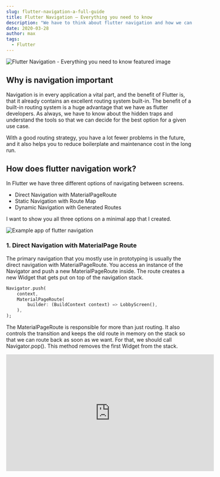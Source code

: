 ```yaml
---
slug: flutter-navigation-a-full-guide
title: Flutter Navigation – Everything you need to know
description: "We have to think about flutter navigation and how we can optimize the work with our navigation route pattern. Today I show you how you can manage your routes easy and how you can navigate in the first place."
date: 2020-03-28
author: max
tags:
  - Flutter
---
```


![Flutter Navigation - Everything you need to know featured image](./navigation.webp)

## Why is navigation important

Navigation is in every application a vital part, and the benefit of Flutter is, that it already contains an excellent routing system built-in. The benefit of a built-in routing system is a huge advantage that we have as flutter developers. As always, we have to know about the hidden traps and understand the tools so that we can decide for the best option for a given use case.

With a good routing strategy, you have a lot fewer problems in the future, and it also helps you to reduce boilerplate and maintenance cost in the long run.

## How does flutter navigation work?
In Flutter we have three different options of navigating between screens.

- Direct Navigation with MaterialPageRoute
- Static Navigation with Route Map
- Dynamic Navigation with Generated Routes

I want to show you all three options on a minimal app that I created.

<div style={{
    width: "50%",
    height: 0,
    paddingBottom: "80%",
    position: "relative",
    margin: "0 auto",
    boxShadow: "3px 3px 11px 0px rgba(0,0,0,0.75)"
}}>
    <img src="./navigation_example_app.gif" alt="Example app of flutter navigation"/>
</div>

### 1. Direct Navigation with MaterialPage Route
The primary navigation that you mostly use in prototyping is usually the direct navigation with MaterialPageRoute. You access an instance of the Navigator and push a new MaterialPageRoute inside. The route creates a new Widget that gets put on top of the navigation stack.

```dart
Navigator.push(
    context,
    MaterialPageRoute(
        builder: (BuildContext context) => LobbyScreen(),
    ),
);
```

The MaterialPageRoute is responsible for more than just routing. It also controls the transition and keeps the old route in memory on the stack so that we can route back as soon as we want. For that, we should call Navigator.pop(). This method removes the first Widget from the stack.

<div style={{display: "flex", justifyContent: "center"}}>
    <iframe width="560" height="315" src="https://www.youtube.com/embed/danibj8Vjh4" title="YouTube video player"
            frameBorder="0"
            allow="accelerometer; autoplay; clipboard-write; encrypted-media; gyroscope; picture-in-picture"
            allowFullScreen/>
</div>

## 2. Static Navigation with Route Map
The second option that we have is the route map, and this is the preferred way if you use a state management tool like, Provider or BloC pattern. You have the option to create a Map with String keys that identifies different WidgetBuilder Methods and take care of the navigation.
```dart
return MaterialApp(
  title: 'Flutter Demo',
  theme: ThemeData.light(),
  initialRoute: LoginScreen.route,
  routes: {
    LobbyScreen.route: (context) => LobbyScreen(),
    LoginScreen.route: (context) => LoginScreen(),
    GameScreen.route: (context) => GameScreen(),
  },
);
```

The `LobbyScreen.route`, `LoginScreen.route` and `GameScreen.route` are just the static const String representation of the name of this route. Now you can execute the pushNamed against the Navigator to push the new route on top of the stack.

```dart
Navigator.pushNamed(context, LobbyScreen.route);
```

The static “route” is a variable that contains a string that identifies the route to the specific Widgets. Be mindful that if one of your ways contains a slash as a prefix, you have to provide at least one path with a pure “/”. “/” is your primary way. The Widget Builder function, that the map represents for the different routes, getting used to create a MaterialPageRoute inside of the Flutter Framework to navigate to the different Views.

The only disadvantage is that you cannot pass a value inside of a route. The dynamic navigation will handle the possibility to pass arguments to the route.

<div style={{display: "flex", justifyContent: "center"}}>
    <iframe width="560" height="315" src="https://www.youtube.com/embed/aIybkG2tJ_8" title="YouTube video player"
            frameBorder="0"
            allow="accelerometer; autoplay; clipboard-write; encrypted-media; gyroscope; picture-in-picture"
            allowFullScreen/>
</div>

## 3. Dynamic Navigation with onGeneratedRoute
The third option that I would like to add is the option to create an onGeneratedRoute. The onGeneratedRoute has the advantage that you can create routes and access the passed through arguments.

```dart
onGenerateRoute: (settings) {
switch (settings.name) {
  case LoginScreen.route:
    return MaterialPageRoute(builder: (_) => LoginScreen());
    break;
  case LobbyScreen.route:
    return MaterialPageRoute(builder: (_) => LobbyScreen());
    break;
  case GameScreen.route:
    return MaterialPageRoute(builder: (_) => GameScreen());
    break;
  default:
    return MaterialPageRoute(builder: (_) => LoginScreen());
}
}
```

The initial route takes still the responsibility to add the correct route to the stack. The benefit is now, if we call pushNamed, we can use the value of the argument and pass more information into the route. We can initialize the Widget with additional information. So if we push, for example from the Login Screen to the Lobby Screen, we can pass some arguments into the pushNamed method.

```dart
onPressed: () {
  Navigator.pushNamed(
    context,
    LobbyScreen.route,
    arguments: {"user-msg": "Thank you for reading!"},
    );
}
```

As you can see, the push namedMethod takes a parameter called “arguments” which is anything (Object). In our case, we pass a map down that contains a user message.

If we change now the onGeneratedRoute that it accepts the argument and passes it down to the LobbyScreen, we pass information into another route with this solution.

> Disadvantage of this solution is that you will lose all types here, so you have to type-check against it later on.

```dart
onGenerateRoute: (settings) {
    switch (settings.name) {
      case LoginScreen.route:
        return MaterialPageRoute(builder: (_) => LoginScreen());
        break;
      case LobbyScreen.route:
        return MaterialPageRoute(builder: (_) =>
            LobbyScreen(
                settings.arguments
            ));
        break;
      case GameScreen.route:
        return MaterialPageRoute(builder: (_) => GameScreen());
        break;
      default:
        return MaterialPageRoute(builder: (_) => LoginScreen());
    }
  },
```

```dart
class LobbyScreen extends StatelessWidget {
  static const String route = "lobby-new";
  final Map<String, String> arguments;

  LobbyScreen(this.arguments);

  @override
  Widget build(BuildContext context) {
    ...
    Text(
      arguments["user-msg"],
      style: GoogleFonts.sawarabiGothic(fontSize: 34.0),
      textAlign: TextAlign.center,
    )
    ...
  }
}
```

## Packages you should be aware of
Of course, this is the build-in options for routing and navigation, and there are loads of fabulous packages that could help you optimize your code even further. Some packages that I can recommend are.

### Beamer
Another very viable option is [Beamer](https://pub.dev/packages/beamer) added into the ranks of Flutter favirote you can be sure this package contains quality routing for you.

### Fluro
[Fluro](https://pub.dev/packages/fluro) is an excellent addition to the already existing router system, that makes it way more comfortable to use custom transitions between screens.

### Angel Route
You worked maybe with an HTTP Server before. [Angel Route](https://pub.dev/packages/angel_route) comes from the Angel HTTP Server. The routing system is in this case isomorphic, and it keeps your code clean and makes it easy to read. Additionally, it handles the pass over of id’s and other information slightly more accessible.

### Flutter Modular
The [Flutter Modular](https://pub.dev/packages/flutter_modular) package is not a simple routing framework. It is a more general project architecture, but it adds many functionalities to the router and uses the standard routing system very smart.

## Conclusion
Flutters Navigation system is reliable and should help your project in nearly all cases to find the right tooling. There are just a few things that you should keep in mind. But most of the Routing system is already part of the Flutter Framework.

If you search further material on Navigation and route I highly recommend the talk of Simon Lightfood about Navigator and Transitions.

Thank you for reading and curious!